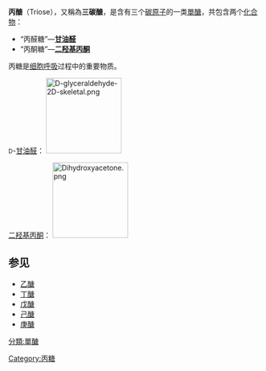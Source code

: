 {{noteTA
|G1=Lifesciences
}}
{{expand|time=2014-01-07T13:40:10+00:00}}
{{refimprove|time=2014-01-07T13:40:10+00:00}}
'''丙醣'''（Triose），又稱為'''三碳醣'''，是含有三个[[碳|碳]][[原子|原子]]的一类[[單醣|單醣]]，共包含两个[[化合物|化合物]]：
*“丙醛糖”—'''[[甘油醛|甘油醛]]'''
*“丙酮糖”—'''[[二羟基丙酮|二羟基丙酮]]'''
丙糖是[[细胞呼吸|细胞呼吸]]过程中的重要物质。
 
<small>D</small>-[[甘油醛|甘油醛]]：
[[File:D-glyceraldehyde-2D-skeletal.png|150px]]

[[二羟基丙酮|二羟基丙酮]]：
[[File:Dihydroxyacetone.png|150px]]

== 参见 ==
* [[乙醣|乙醣]]
* [[丁醣|丁醣]]
* [[戊醣|戊醣]]
* [[己醣|己醣]]
* [[庚醣|庚醣]]
  
{{biochem-stub}}
{{Carbohydrates}}

[[分類:單醣|分類:單醣]]
[[Category:丙糖|Category:丙糖]]